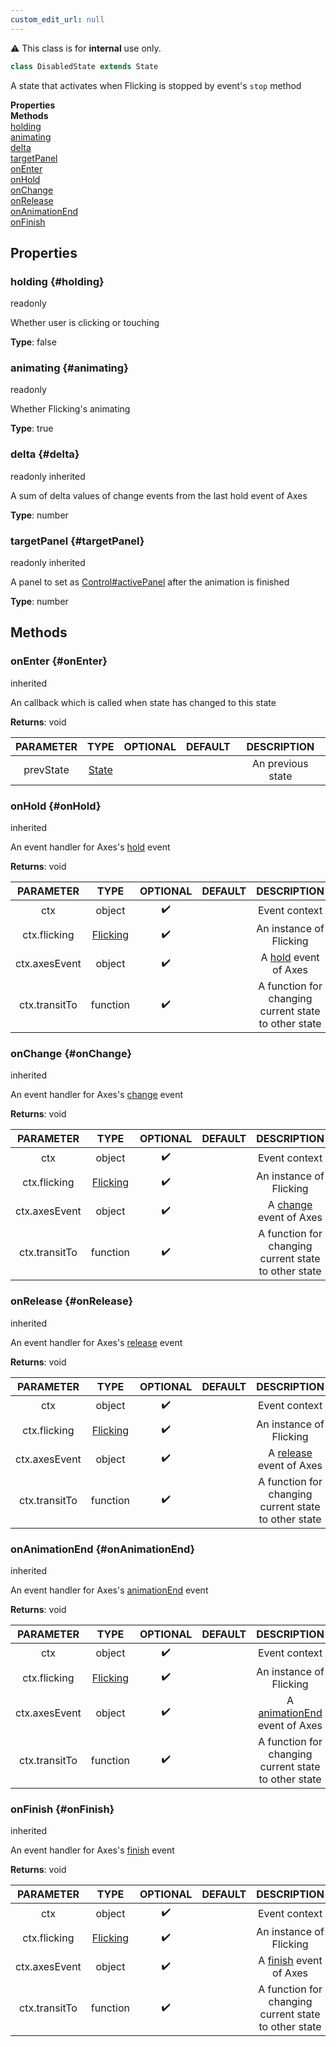 ```yaml
---
custom_edit_url: null
---
```


<div className="notification is-warning my-2">⚠️ This class is for <strong>internal</strong> use only.</div>

```ts
class DisabledState extends State
```
A state that activates when Flicking is stopped by event's `stop` method

<div className="container">
  <div className="row mb-2"><div className="col col--6"><strong>Properties</strong></div><div className="col col--6"><strong>Methods</strong></div></div>
  <div className="row"><div className="col col--6"><a href="#holding">holding</a><br/><a href="#animating">animating</a><br/><a href="#delta">delta</a><br/><a href="#targetPanel">targetPanel</a></div><div className="col col--6"><a href="#onEnter">onEnter</a><br/><a href="#onHold">onHold</a><br/><a href="#onChange">onChange</a><br/><a href="#onRelease">onRelease</a><br/><a href="#onAnimationEnd">onAnimationEnd</a><br/><a href="#onFinish">onFinish</a></div></div>
</div>

## Properties

### holding {#holding}

<div className="bulma-tags">
  <span className="bulma-tag is-warning">readonly</span>
</div>

Whether user is clicking or touching

**Type**: false

### animating {#animating}

<div className="bulma-tags">
  <span className="bulma-tag is-warning">readonly</span>
</div>

Whether Flicking's animating

**Type**: true

### delta {#delta}

<div className="bulma-tags">
  <span className="bulma-tag is-warning">readonly</span>
  <span className="bulma-tag is-danger">inherited</span>
</div>

A sum of delta values of change events from the last hold event of Axes

**Type**: number

### targetPanel {#targetPanel}

<div className="bulma-tags">
  <span className="bulma-tag is-warning">readonly</span>
  <span className="bulma-tag is-danger">inherited</span>
</div>

A panel to set as [Control#activePanel](Control#activePanel) after the animation is finished

**Type**: number

## Methods

### onEnter {#onEnter}

<div className="bulma-tags">
  <span className="bulma-tag is-danger">inherited</span>
</div>

An callback which is called when state has changed to this state

**Returns**: void

|PARAMETER|TYPE|OPTIONAL|DEFAULT|DESCRIPTION|
|:---:|:---:|:---:|:---:|:---:|
|prevState|[State](State)|||An previous state|

### onHold {#onHold}

<div className="bulma-tags">
  <span className="bulma-tag is-danger">inherited</span>
</div>

An event handler for Axes's [hold](https://naver#github#io/egjs-axes/release/latest/doc/eg#Axes#html#event-hold) event

**Returns**: void

|PARAMETER|TYPE|OPTIONAL|DEFAULT|DESCRIPTION|
|:---:|:---:|:---:|:---:|:---:|
|ctx|object|✔️||Event context|
|ctx.flicking|[Flicking](Flicking)|✔️||An instance of Flicking|
|ctx.axesEvent|object|✔️||A [hold](https://naver#github#io/egjs-axes/release/latest/doc/eg#Axes#html#event-hold) event of Axes|
|ctx.transitTo|function|✔️||A function for changing current state to other state|

### onChange {#onChange}

<div className="bulma-tags">
  <span className="bulma-tag is-danger">inherited</span>
</div>

An event handler for Axes's [change](https://naver#github#io/egjs-axes/release/latest/doc/eg#Axes#html#event-change) event

**Returns**: void

|PARAMETER|TYPE|OPTIONAL|DEFAULT|DESCRIPTION|
|:---:|:---:|:---:|:---:|:---:|
|ctx|object|✔️||Event context|
|ctx.flicking|[Flicking](Flicking)|✔️||An instance of Flicking|
|ctx.axesEvent|object|✔️||A [change](https://naver#github#io/egjs-axes/release/latest/doc/eg#Axes#html#event-change) event of Axes|
|ctx.transitTo|function|✔️||A function for changing current state to other state|

### onRelease {#onRelease}

<div className="bulma-tags">
  <span className="bulma-tag is-danger">inherited</span>
</div>

An event handler for Axes's [release](https://naver#github#io/egjs-axes/release/latest/doc/eg#Axes#html#event-release) event

**Returns**: void

|PARAMETER|TYPE|OPTIONAL|DEFAULT|DESCRIPTION|
|:---:|:---:|:---:|:---:|:---:|
|ctx|object|✔️||Event context|
|ctx.flicking|[Flicking](Flicking)|✔️||An instance of Flicking|
|ctx.axesEvent|object|✔️||A [release](https://naver#github#io/egjs-axes/release/latest/doc/eg#Axes#html#event-release) event of Axes|
|ctx.transitTo|function|✔️||A function for changing current state to other state|

### onAnimationEnd {#onAnimationEnd}

<div className="bulma-tags">
  <span className="bulma-tag is-danger">inherited</span>
</div>

An event handler for Axes's [animationEnd](https://naver#github#io/egjs-axes/release/latest/doc/eg#Axes#html#event-animationEnd) event

**Returns**: void

|PARAMETER|TYPE|OPTIONAL|DEFAULT|DESCRIPTION|
|:---:|:---:|:---:|:---:|:---:|
|ctx|object|✔️||Event context|
|ctx.flicking|[Flicking](Flicking)|✔️||An instance of Flicking|
|ctx.axesEvent|object|✔️||A [animationEnd](https://naver#github#io/egjs-axes/release/latest/doc/eg#Axes#html#event-animationEnd) event of Axes|
|ctx.transitTo|function|✔️||A function for changing current state to other state|

### onFinish {#onFinish}

<div className="bulma-tags">
  <span className="bulma-tag is-danger">inherited</span>
</div>

An event handler for Axes's [finish](https://naver#github#io/egjs-axes/release/latest/doc/eg#Axes#html#event-finish) event

**Returns**: void

|PARAMETER|TYPE|OPTIONAL|DEFAULT|DESCRIPTION|
|:---:|:---:|:---:|:---:|:---:|
|ctx|object|✔️||Event context|
|ctx.flicking|[Flicking](Flicking)|✔️||An instance of Flicking|
|ctx.axesEvent|object|✔️||A [finish](https://naver#github#io/egjs-axes/release/latest/doc/eg#Axes#html#event-finish) event of Axes|
|ctx.transitTo|function|✔️||A function for changing current state to other state|

